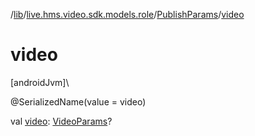 /[lib](/api-reference/android/v2/home/content)/[live.hms.video.sdk.models.role](../index)/[PublishParams](index)/[video](video)

# video

[androidJvm]\

@SerializedName(value = video)

val [video](video): [VideoParams](../-video-params/index)?
